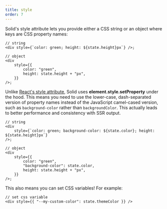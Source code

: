 ```yaml
---
title: style
order: 7
---
```


Solid's style attribute lets you provide either a CSS string or an object where keys are CSS property names:

```tsx
// string
<div style={`color: green; height: ${state.height}px`} />;

// object
<div
	style={{
		color: "green",
		height: state.height + "px",
	}}
/>;
```

Unlike [React's style attribute](https://reactjs.org/docs/dom-elements.html#style), Solid uses **element.style.setProperty** under the hood. This means you need to use the lower-case, dash-separated version of property names instead of the JavaScript camel-cased version, such as `background-color` rather than `backgroundColor`. This actually leads to better performance and consistency with SSR output.

```tsx
// string
<div
	style={`color: green; background-color: ${state.color}; height: ${state.height}px`}
/>;

// object
<div
	style={{
		color: "green",
		"background-color": state.color,
		height: state.height + "px",
	}}
/>;
```

This also means you can set CSS variables! For example:

```tsx
// set css variable
<div style={{ "--my-custom-color": state.themeColor }} />
```
